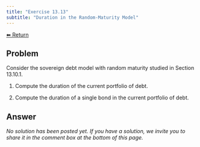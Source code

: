 ```yaml
---
title: "Exercise 13.13"
subtitle: "Duration in the Random-Maturity Model"
---
```

<a class="return-button" href="index.qmd">⬅ Return</a>

## Problem

Consider the sovereign debt model with random maturity studied in Section 13.10.1. 

1. Compute the duration of the current portfolio of debt. 

2. Compute the duration of a single bond in the current portfolio of debt. 

## Answer

_No solution has been posted yet. If you have a solution, we invite you to share it in the comment box at the bottom of this page._